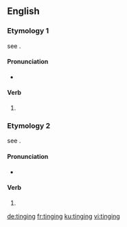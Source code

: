 ==English==

===Etymology 1===
see {{m|en|tinge}}.

====Pronunciation====
* {{IPA|/tɪndʒɪŋ/|lang=en}}

====Verb====
{{head|en|verb form}}

# {{present participle of|tinge|lang=en|nocat=1}}

===Etymology 2===
see {{m|en|ting}}.

====Pronunciation====
* {{IPA|/tɪŋɪŋ/|lang=en}}

====Verb====
{{head|en|verb form}}

# {{present participle of|ting|lang=en|nocat=1}}

[[de:tinging]]
[[fr:tinging]]
[[ku:tinging]]
[[vi:tinging]]